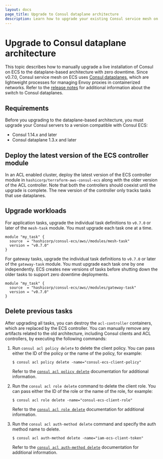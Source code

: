 ```yaml
---
layout: docs
page_title: Upgrade to Consul dataplane architecture
description: Learn how to upgrade your existing Consul service mesh on ECS workloads to the agentless dataplanes architecture.
---
```


# Upgrade to Consul dataplane architecture

This topic describes how to manually upgrade a live installation of Consul on ECS to the dataplane-based architecture with zero downtime. Since v0.7.0, Consul service mesh on ECS uses [Consul dataplanes](/consul/docs/architecture/control-plane/dataplane), which are lightweight processes for managing Envoy proxies in containerized networks. Refer to the [release notes](/consul/docs/release-notes/ecs/v0_7_x) for additional information about the switch to Consul dataplanes.

## Requirements

Before you upgrading to the dataplane-based architecture, you must upgrade your Consul servers to a version compatible with Consul ECS:

- Consul 1.14.x and later
- Consul dataplane 1.3.x and later

## Deploy the latest version of the ECS controller module

In an ACL enabled cluster, deploy the latest version of the ECS controller module in `hashicorp/terraform-aws-consul-ecs` along with the older version of the ACL controller. Note that both the controllers should coexist until the upgrade is complete. The new version of the controller only tracks tasks that use dataplanes.

## Upgrade workloads

For application tasks, upgrade the individual task definitions to `v0.7.0` or later of the `mesh-task` module. You must upgrade each task one at a time.

```hcl
module "my_task" {
  source  = "hashicorp/consul-ecs/aws//modules/mesh-task"
  version = "v0.7.0"
}
```

For gateway tasks, upgrade the individual task definitions to `v0.7.0` or later of the `gateway-task` module. You must upgrade each task one by one independently. ECS creates new versions of tasks before shutting down the older tasks to support zero downtime deployments.

```hcl
module "my_task" {
  source  = "hashicorp/consul-ecs/aws//modules/gateway-task"
  version = "v0.7.0"
}
```

## Delete previous tasks

After upgrading all tasks, you can destroy the `acl-controller` containers, which are replaced by the ECS controller. You can manually remove any artifacts related to the old architecture, including Consul clients and ACL controllers, by executing the following commands:

1. Run `consul acl policy delete` to delete the client policy. You can pass either the ID of the policy or the name of the policy, for example:

   ```shell-session
   $ consul acl policy delete -name="consul-ecs-client-policy"
   ```

   Refer to the [`consul acl policy delete`](/consul/commands/acl/policy/delete) documentation for additional information.

1. Run the `consul acl role delete` command to delete the client role. You can pass either the ID of the role or the name of the role, for example:

   ```shell-session
   $ consul acl role delete -name="consul-ecs-client-role"
   ```

   Refer to the [`consul acl role delete`](/consul/commands/acl/role/delete) documentation for additional information.

1. Run the `consul acl auth-method delete` command and specify the auth method name to delete. 

   ```shell-session
   $ consul acl auth-method delete -name="iam-ecs-client-token"
   ```

   Refer to the [`consul acl auth-method delete`](/consul/commands/acl/auth-method/delete) documentation for additional information.